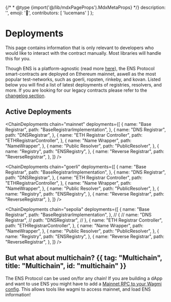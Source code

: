{/* * @type {import('@/lib/mdxPageProps').MdxMetaProps} */}
description: '',
emoji: '📰',
contributors: [
'lucemans'
]
};

# Deployments

<Note>
    This page contains information that is only relevant to developers who would
    like to interact with the contract manually. Most libraries will handle this
    for you.
</Note>

Though ENS is a platform-agnostic (read more [here](/learn/multichain)), the ENS Protocol smart-contracts are deployed on Ethereum mainnet, aswell as the most popular test-networks, such as goerli, ropsten, rinkeby, and kovan.
Listed below you will find a list of latest deployments of registries, resolvers, and more.
If you are looking for our legacy contracts please refer to the [changelog section](/changelog).

## Active Deployments

<div className="grid grid-cols-1 md:grid-cols-2 gap-4">

<ChainDeployments
    chain="mainnet"
    deployments={[
        {
            name: "Base Registrar",
            path: "BaseRegistrarImplementation",
        },
        {
            name: "DNS Registrar",
            path: "DNSRegistrar",
        },
        {
            name: "ETH Registrar Controller",
            path: "ETHRegistrarController",
        },
        {
            name: "Name Wrapper",
            path: "NameWrapper",
        },
        {
            name: "Public Resolver",
            path: "PublicResolver",
        },
        {
            name: "Registry",
            path: "ENSRegistry",
        },
        {
            name: "Reverse Registrar",
            path: "ReverseRegistrar",
        },
    ]}
/>

<ChainDeployments
    chain="goerli"
    deployments={[
        {
            name: "Base Registrar",
            path: "BaseRegistrarImplementation",
        },
        {
            name: "DNS Registrar",
            path: "DNSRegistrar",
        },
        {
            name: "ETH Registrar Controller",
            path: "ETHRegistrarController",
        },
        {
            name: "Name Wrapper",
            path: "NameWrapper",
        },
        {
            name: "Public Resolver",
            path: "PublicResolver",
        },
        {
            name: "Registry",
            path: "ENSRegistry",
        },
        {
            name: "Reverse Registrar",
            path: "ReverseRegistrar",
        },
    ]}
/>

<ChainDeployments
    chain="sepolia"
    deployments={[
        {
            name: "Base Registrar",
            path: "BaseRegistrarImplementation",
        },
//        {
//            name: "DNS Registrar",
//            path: "DNSRegistrar",
//        },
        {
            name: "ETH Registrar Controller",
            path: "ETHRegistrarController",
        },
        {
            name: "Name Wrapper",
            path: "NameWrapper",
        },
        {
            name: "Public Resolver",
            path: "PublicResolver",
        },
        {
            name: "Registry",
            path: "ENSRegistry",
        },
        {
            name: "Reverse Registrar",
            path: "ReverseRegistrar",
        },
    ]}
/>

</div>

## But what about multichain? {{ tag: "Multichain", title: "Multichain", id: "multichain" }}

The ENS Protocol can be used on/for any chain! If you are building a dApp and want to use ENS you might have to add a [Mainnet RPC to your Wagmi config](/web/libraries).
This allows tools like wagmi to access mainnet, and load ENS information!

<EmbedLink
    title="⛓️ Multichain"
    description="Learn more about multichain ENS"
    href="/learn/multichain"
/>
